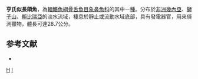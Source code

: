{{Speciesbox 
| taxon =  Isichthys henryi
| status = LC
| status_system = IUCN3.1
| authority = [[Gill|Gill]], 1863
| synonyms = *''Mormyrus cobitiformis''<br /><small>Peters, 1882</small> ''
*''Mormyrus henryi''<br /><small>Gill, 1863</small> ''
}}

'''亨氏似長頜魚'''，為[[輻鰭魚綱|輻鰭魚綱]][[骨舌魚目|骨舌魚目]][[象鼻魚科|象鼻魚科]]的其中一[[種|種]]。分布於[[非洲|非洲]][[幾內亞|幾內亞]]、[[塞拉利昂|獅子山]]、[[賴比瑞亞|賴比瑞亞]]的淡水流域，棲息於靜止或流動水域底部，具有發電器官，用來偵測獵物，體長可達28.7公分。

==参考文献==
*{{FishBase_species|genus=Isichthys|species=henryi|year=2012|month=3}}
{{骨舌總目}}
{{Taxonbar|from=Q118908}}

[[Category:似長頜魚屬|H]]
[[Category:1863年描述的鱼类|I]]